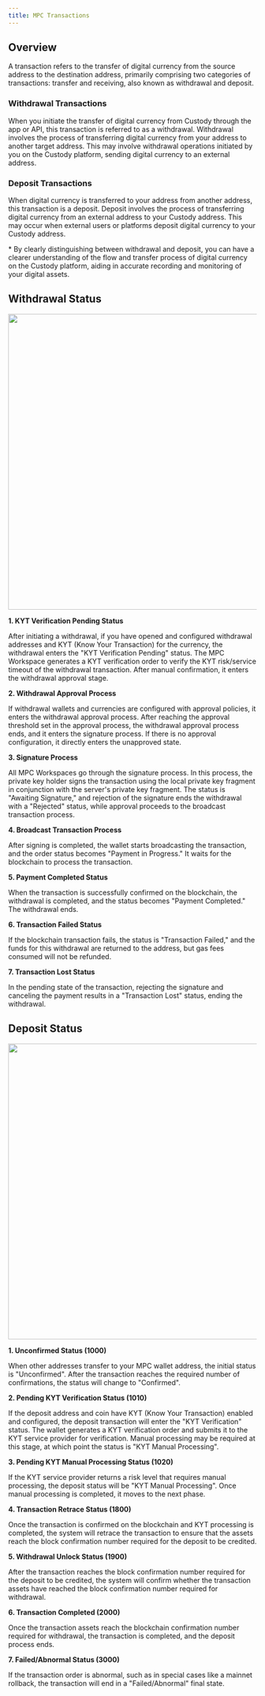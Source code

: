 ```yaml
---
title: MPC Transactions
---
```


##  Overview

A transaction refers to the transfer of digital currency from the source address to the destination address, primarily comprising two categories of transactions: transfer and receiving, also known as withdrawal and deposit.

### Withdrawal Transactions
When you initiate the transfer of digital currency from Custody through the app or API, this transaction is referred to as a withdrawal. Withdrawal involves the process of transferring digital currency from your address to another target address. This may involve withdrawal operations initiated by you on the Custody platform, sending digital currency to an external address.

### Deposit Transactions
When digital currency is transferred to your address from another address, this transaction is a deposit. Deposit involves the process of transferring digital currency from an external address to your Custody address. This may occur when external users or platforms deposit digital currency to your Custody address.

<Tip> 
* By clearly distinguishing between withdrawal and deposit, you can have a clearer understanding of the flow and transfer process of digital currency on the Custody platform, aiding in accurate recording and monitoring of your digital assets.
</Tip>

##  Withdrawal Status
<div className="w-full flex items-center justify-center">
    <img src="/images/help-center/withdrawen1.png" width="600"/>
</div>

**1. KYT Verification Pending Status**

After initiating a withdrawal, if you have opened and configured withdrawal addresses and KYT (Know Your Transaction) for the currency, the withdrawal enters the "KYT Verification Pending" status. The MPC Workspace generates a KYT verification order to verify the KYT risk/service timeout of the withdrawal transaction. After manual confirmation, it enters the withdrawal approval stage.

**2. Withdrawal Approval Process**

If withdrawal wallets and currencies are configured with approval policies, it enters the withdrawal approval process. After reaching the approval threshold set in the approval process, the withdrawal approval process ends, and it enters the signature process. If there is no approval configuration, it directly enters the unapproved state.

**3. Signature Process**

All MPC Workspaces go through the signature process. In this process, the private key holder signs the transaction using the local private key fragment in conjunction with the server's private key fragment. The status is "Awaiting Signature," and rejection of the signature ends the withdrawal with a "Rejected" status, while approval proceeds to the broadcast transaction process.

**4. Broadcast Transaction Process**

After signing is completed, the wallet starts broadcasting the transaction, and the order status becomes "Payment in Progress." It waits for the blockchain to process the transaction.

**5. Payment Completed Status**

When the transaction is successfully confirmed on the blockchain, the withdrawal is completed, and the status becomes "Payment Completed." The withdrawal ends.

**6. Transaction Failed Status**

If the blockchain transaction fails, the status is "Transaction Failed," and the funds for this withdrawal are returned to the address, but gas fees consumed will not be refunded.

**7. Transaction Lost Status**

In the pending state of the transaction, rejecting the signature and canceling the payment results in a "Transaction Lost" status, ending the withdrawal.

##  Deposit Status

<div className="w-full flex items-center justify-center">
    <img src="/images/help-center/depositen.jpg" width="600"/>
</div>

**1. Unconfirmed Status (1000)**

When other addresses transfer to your MPC wallet address, the initial status is "Unconfirmed". After the transaction reaches the required number of confirmations, the status will change to "Confirmed".

**2. Pending KYT Verification Status (1010)**

If the deposit address and coin have KYT (Know Your Transaction) enabled and configured, the deposit transaction will enter the "KYT Verification" status. The wallet generates a KYT verification order and submits it to the KYT service provider for verification. Manual processing may be required at this stage, at which point the status is "KYT Manual Processing".

**3. Pending KYT Manual Processing Status (1020)**

If the KYT service provider returns a risk level that requires manual processing, the deposit status will be "KYT Manual Processing". Once manual processing is completed, it moves to the next phase.

**4. Transaction Retrace Status (1800)**

Once the transaction is confirmed on the blockchain and KYT processing is completed, the system will retrace the transaction to ensure that the assets reach the block confirmation number required for the deposit to be credited.

**5. Withdrawal Unlock Status (1900)**

After the transaction reaches the block confirmation number required for the deposit to be credited, the system will confirm whether the transaction assets have reached the block confirmation number required for withdrawal.

**6. Transaction Completed (2000)**

Once the transaction assets reach the blockchain confirmation number required for withdrawal, the transaction is completed, and the deposit process ends.

**7. Failed/Abnormal Status (3000)**

If the transaction order is abnormal, such as in special cases like a mainnet rollback, the transaction will end in a "Failed/Abnormal" final state.

